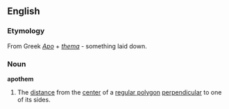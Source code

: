 ==English==

===Etymology===
From Greek ''[[Apo]]'' + ''[[thema]]'' - something laid down.

===Noun===
'''apothem'''
#The [[distance]] from the [[center]] of a [[regular polygon]] [[perpendicular]] to one of its sides.
